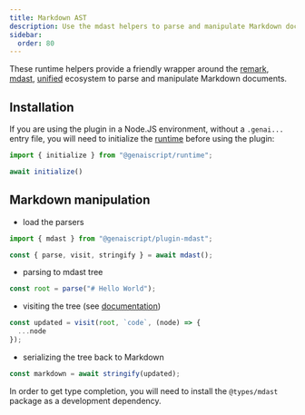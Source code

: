 ```yaml
---
title: Markdown AST
description: Use the mdast helpers to parse and manipulate Markdown documents
sidebar:
  order: 80
---
```



These runtime helpers provide a friendly wrapper around the [remark](https://github.com/remarkjs/remark), [mdast](https://github.com/syntax-tree/mdast), [unified](https://github.com/syntax-tree/unist)
ecosystem to parse and manipulate Markdown documents.

## Installation

<PackageManagers pkg="@genaiscript/plugin-mdast" dev />

If you are using the plugin in a Node.JS environment, without a `.genai...` entry file, you will need 
to initialize the [runtime](/genaiscript/reference/runtime) before using the plugin:

```ts
import { initialize } from "@genaiscript/runtime";

await initialize()
```

## Markdown manipulation

- load the parsers

```typescript
import { mdast } from "@genaiscript/plugin-mdast";

const { parse, visit, stringify } = await mdast();
```

- parsing to mdast tree

```typescript
const root = parse("# Hello World");
```

- visiting the tree (see [documentation](https://unifiedjs.com/learn/recipe/tree-traversal/pnp))

```typescript
const updated = visit(root, `code`, (node) => {
  ...node
});
```

- serializing the tree back to Markdown

```typescript
const markdown = await stringify(updated);
```

In order to get type completion, you will need to install the `@types/mdast` package as a development dependency.
